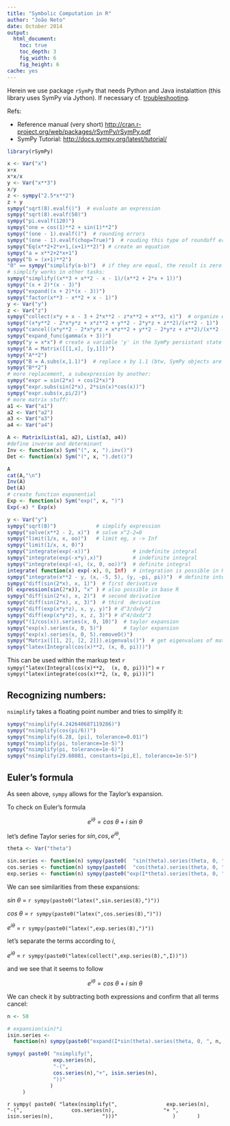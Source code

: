 ```yaml
---
title: "Symbolic Computation in R"
author: "João Neto"
date: October 2014
output: 
  html_document:
    toc: true
    toc_depth: 3
    fig_width: 6
    fig_height: 6
cache: yes
---
```


Herein we use package `rSymPy` that needs Python and Java instalattion (this library uses SymPy via Jython). If necessary cf. [troubleshooting](http://stackoverflow.com/questions/2399027/cannot-load-rjava-because-cannot-load-a-shared-library).

Refs: 

+ Reference manual (very short) [http://cran.r-project.org/web/packages/rSymPy/rSymPy.pdf](http://cran.r-project.org/web/packages/rSymPy/rSymPy.pdf)
+ SymPy Tutorial: [http://docs.sympy.org/latest/tutorial/](http://docs.sympy.org/latest/tutorial/)

```r
library(rSymPy)  
```

```r
x <- Var("x")
x+x
x*x/x
y <- Var("x**3")
x/y
z <- sympy("2.5*x**2")
z + y
sympy("sqrt(8).evalf()")  # evaluate an expression
sympy("sqrt(8).evalf(50)")
sympy("pi.evalf(120)")
sympy("one = cos(1)**2 + sin(1)**2")
sympy("(one - 1).evalf()")  # rounding errors
sympy("(one - 1).evalf(chop=True)")  # rouding this type of roundoff errors
sympy("Eq(x**2+2*x+1,(x+1)**2)") # create an equation
sympy("a = x**2+2*x+1")
sympy("b = (x+1)**2")
"0" == sympy("simplify(a-b)")  # if they are equal, the result is zero
# simplify works in other tasks:
sympy("simplify((x**3 + x**2 - x - 1)/(x**2 + 2*x + 1))")
sympy("(x + 2)*(x - 3)")
sympy("expand((x + 2)*(x - 3))")
sympy("factor(x**3 - x**2 + x - 1)")
y <- Var("y")
z <- Var("z")
sympy("collect(x*y + x - 3 + 2*x**2 - z*x**2 + x**3, x)")  # organize equation around var 'x'
sympy("(x*y**2 - 2*x*y*z + x*z**2 + y**2 - 2*y*z + z**2)/(x**2 - 1)")
sympy("cancel((x*y**2 - 2*x*y*z + x*z**2 + y**2 - 2*y*z + z**2)/(x**2 - 1))")
sympy("expand_func(gamma(x + 3))")
sympy("y = x*x") # create a variable 'y' in the SymPy persistant state
sympy("A = Matrix([[1,x], [y,1]])")
sympy("A**2")
sympy("B = A.subs(x,1.1)")  # replace x by 1.1 (btw, SymPy objects are immutable)
sympy("B**2")
# more replacement, a subexpression by another:
sympy("expr = sin(2*x) + cos(2*x)")
sympy("expr.subs(sin(2*x), 2*sin(x)*cos(x))")
sympy("expr.subs(x,pi/2)")
# more matrix stuff:
a1 <- Var("a1")
a2 <- Var("a2")
a3 <- Var("a3")
a4 <- Var("a4")

A <- Matrix(List(a1, a2), List(a3, a4))
#define inverse and determinant
Inv <- function(x) Sym("(", x, ").inv()")
Det <- function(x) Sym("(", x, ").det()")

A
cat(A,"\n")
Inv(A)
Det(A)
# create function exponential
Exp <- function(x) Sym("exp(", x, ")") 
Exp(-x) * Exp(x) 

y <- Var("y")
sympy("sqrt(8)")             # simplify expression
sympy("solve(x**2 - 2, x)")  # solve x^2-2=0
sympy("limit(1/x, x, oo)")   # limit eg, x -> Inf
sympy("limit(1/x, x, 0)")  
sympy("integrate(exp(-x))")              # indefinite integral
sympy("integrate(exp(-x*y),x)")          # indefinite integral
sympy("integrate(exp(-x), (x, 0, oo))")  # definite integral
integrate( function(x) exp(-x), 0, Inf)  # integration is possible in R
sympy("integrate(x**2 - y, (x, -5, 5), (y, -pi, pi))")  # definite integral
sympy("diff(sin(2*x), x, 1)")  # first derivative
D( expression(sin(2*x)), "x" ) # also possible in base R
sympy("diff(sin(2*x), x, 2)")  # second derivative
sympy("diff(sin(2*x), x, 3)")  # third  derivative
sympy("diff(exp(x*y*z), x, y, y)") # d^3/dxdy^2
sympy("diff(exp(x*y*z), x, z, 3)") # d^4/dxdz^3
sympy("(1/cos(x)).series(x, 0, 10)")  # taylor expansion
sympy("exp(x).series(x, 0, 5)")       # taylor expansion
sympy("exp(x).series(x, 0, 5).removeO()")
sympy("Matrix([[1, 2], [2, 2]]).eigenvals()")  # get eigenvalues of matrix
sympy("latex(Integral(cos(x)**2, (x, 0, pi)))")
```

This can be used within the markup text 
`r sympy("latex(Integral(cos(x)**2,  (x, 0, pi)))")` = 
`r sympy("latex(integrate(cos(x)**2, (x, 0, pi)))")`


## Recognizing numbers:

`nsimplify` takes a floating point number and tries to simplify it:

```r
sympy("nsimplify(4.242640687119286)")
sympy("nsimplify(cos(pi/6))")
sympy("nsimplify(6.28, [pi], tolerance=0.01)")
sympy("nsimplify(pi, tolerance=1e-5)")
sympy("nsimplify(pi, tolerance=1e-6)")
sympy("nsimplify(29.60881, constants=[pi,E], tolerance=1e-5)")
```

## Euler's formula

As seen above, `sympy` allows for the Taylor's expansion.

To check on Euler's formula

$$e^{i\theta} = cos~\theta + i ~ sin~\theta$$

let's define Taylor series for $sin, cos, e^{i\theta}$,

```r
theta <- Var("theta")

sin.series <- function(n) sympy(paste0(  "sin(theta).series(theta, 0, ", n, ")"))
cos.series <- function(n) sympy(paste0(  "cos(theta).series(theta, 0, ", n, ")"))
exp.series <- function(n) sympy(paste0("exp(I*theta).series(theta, 0, ", n, ")"))
```

We can see similarities from these expansions:

$sin~\theta$ = `r sympy(paste0("latex(",sin.series(8),")"))`

$cos~\theta$ = `r sympy(paste0("latex(",cos.series(8),")"))`

$e^{i\theta}$ = `r sympy(paste0("latex(",exp.series(8),")"))`

let's separate the terms according to $i$,

$e^{i\theta}$ = `r sympy(paste0("latex(collect(",exp.series(8),",I))"))`

and we see that it seems to follow

$$e^{i\theta} = cos~\theta + i ~ sin~\theta$$

We can check it by subtracting both expressions and confirm that all terms cancel:

```r
n <- 50

# expansion(sin)*i
isin.series <- 
  function(n) sympy(paste0("expand(I*sin(theta).series(theta, 0, ", n, "))"))

sympy( paste0( "nsimplify(",
               exp.series(n),
               "-(",
               cos.series(n),"+", isin.series(n),
               "))"   
              ) 
     )
```

`r sympy( paste0( "latex(nsimplify(",
               exp.series(n),
               "-(",
               cos.series(n),
               "+ ", isin.series(n),
               ")))"   
              ) 
     )`